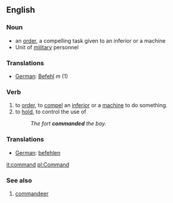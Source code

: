 ==English==
===Noun===
*an [[order]], a compelling task given to an inferior or a machine
*Unit of [[military]] personnel

===Translations===

*[[German]]: [[Befehl]] ''m'' (1)

===Verb===
# to [[order]], to [[compel]] an [[inferior]] or a [[machine]] to do something.
# to [[hold]], to control the use of
#:''The fort '''commanded''' the bay.''

===Translations===

*[[German]]: [[befehlen]]

[[it:command]]
[[pl:Command]]

===See also===

# [[commandeer]]